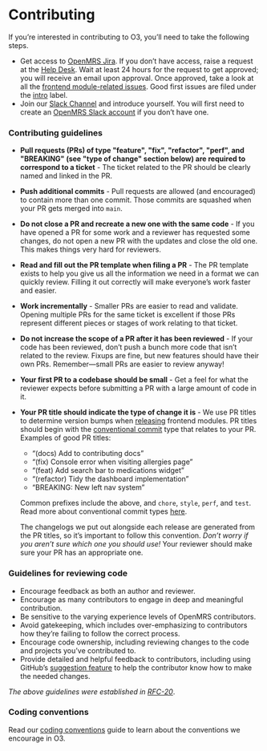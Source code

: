 # Contributing

If you’re interested in contributing to O3, you’ll need to take the following steps.

- Get access to [OpenMRS Jira](https://issues.openmrs.org/). If you don’t have access, raise a request at the [Help Desk](https://wiki.openmrs.org/display/~helpdesk). Wait at least 24 hours for the request to get approved; you will receive an email upon approval. Once approved, take a look at all the [frontend module-related issues](https://issues.openmrs.org/projects/MF/issues). Good first issues are filed under the [intro](https://issues.openmrs.org/browse/MF-508?jql=project%20%3D%20MF%20AND%20resolution%20%3D%20Unresolved%20AND%20labels%20%3D%22intro%22%20ORDER%20BY%20priority%20DESC%2C%20updated%20DESC) label.
- Join our [Slack Channel](https://openmrs.slack.com/archives/CHP5QAE5R) and introduce yourself. You will first need to create an [OpenMRS Slack account](https://slack.openmrs.org/) if you don’t have one.

### Contributing guidelines

- **Pull requests (PRs) of type "feature", "fix", "refactor", "perf", and "BREAKING" (see "type of change" section below) are required to correspond to a ticket** -  The ticket related to the PR should be clearly named and linked in the PR.
- **Push additional commits** - Pull requests are allowed (and encouraged) to contain more than one commit. Those commits are squashed when your PR gets merged into `main`.
- **Do not close a PR and recreate a new one with the same code** - If you have opened a PR for some work and a reviewer has requested some changes, do not open a new PR with the updates and close the old one. This makes things very hard for reviewers.
- **Read and fill out the PR template when filing a PR** - The PR template exists to help you give us all the information we need in a format we can quickly review. Filling it out correctly will make everyone’s work faster and easier.
- **Work incrementally** - Smaller PRs are easier to read and validate. Opening multiple PRs for the same ticket is excellent if those PRs represent different pieces or stages of work relating to that ticket.
- **Do not increase the scope of a PR after it has been reviewed** - If your code has been reviewed, don’t push a bunch more code that isn’t related to the review. Fixups are fine, but new features should have their own PRs. Remember—small PRs are easier to review anyway!
- **Your first PR to a codebase should be small** - Get a feel for what the reviewer expects before submitting a PR with a large amount of code in it.
- **Your PR title should indicate the type of change it is** - We use PR titles to determine version bumps when [releasing](/docs/frontend-modules/releasing) frontend modules. PR titles should begin with the [conventional commit](https://www.conventionalcommits.org/en/v1.0.0/) type that relates to your PR. Examples of good PR titles:

  - “(docs) Add to contributing docs”
  - “(fix) Console error when visiting allergies page”
  - “(feat) Add search bar to medications widget”
  - “(refactor) Tidy the dashboard implementation”
  - “BREAKING: New left nav system”

  Common prefixes include the above, and `chore`, `style`, `perf`, and `test`. Read more about conventional commit types [here](https://gist.github.com/qoomon/5dfcdf8eec66a051ecd85625518cfd13#types).

  The changelogs we put out alongside each release are generated from the PR titles, so it’s important to follow this convention. _Don’t worry if you aren’t sure which one you should use!_ Your reviewer should make sure your PR has an appropriate one.

### Guidelines for reviewing code

- Encourage feedback as both an author and reviewer.
- Encourage as many contributors to engage in deep and meaningful contribution.
- Be sensitive to the varying experience levels of OpenMRS contributors.
- Avoid gatekeeping, which includes over-emphasizing to contributors how they’re failing to follow the correct process.
- Encourage code ownership, including reviewing changes to the code and projects you’ve contributed to.
- Provide detailed and helpful feedback to contributors, including using GitHub’s [suggestion feature](https://docs.github.com/en/pull-requests/collaborating-with-pull-requests/reviewing-changes-in-pull-requests/incorporating-feedback-in-your-pull-request) to help the contributor know how to make the needed changes.

_The above guidelines were established in [RFC-20](https://github.com/openmrs/openmrs-rfc-frontend/blob/master/text/0020-contributing-guidelines.md)_.

### Coding conventions

Read our [coding conventions](/docs/coding-conventions) guide to learn about the conventions we encourage in O3.
